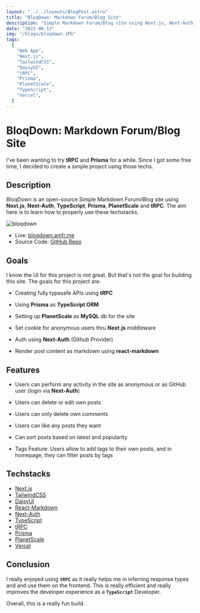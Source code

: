 ```yaml
---
layout: "../../layouts/BlogPost.astro"
title: "BloqDown: Markdown Forum/Blog Site"
description: "Simple Markdown Forum/Blog site using Next.js, Next-Auth, TypeScript, tRPC, Prisma and PlanetScale"
date: "2022-06-13"
img: "/blogs/bloqdown.JPG"
tags:
  [
    "Web App",
    "Next.js",
    "TailwindCSS",
    "DaisyUI",
    "tRPC",
    "Prisma",
    "PlanetScale",
    "TypeScript",
    "Vercel",
  ]
---
```


# BloqDown: Markdown Forum/Blog Site

I've been wanting to try **tRPC** and **Prisma** for a while. Since I got some free time, I decided to create a simple project using those techs.

## Description

BloqDown is an open-source Simple Markdown Forum/Blog site using **Next.js**, **Next-Auth**, **TypeScript**, **Prisma**, **PlanetScale** and **tRPC**. The aim here is to learn how to properly use these techstacks.

![bloqdown](/blogs/bloqdown.JPG)

- Live: [bloqdown.amfr.me](https://bloqdown.amfr.me)
- Source Code: [GitHub Repo](https://github.com/amirfakhrullah/bloqdown)

## Goals

I know the UI for this project is not great. But that's not the goal for building this site. The goals for this project are:

- Creating fully typesafe APIs using **tRPC**

- Using **Prisma** as **TypeScript ORM**

- Setting up **PlanetScale** as **MySQL** db for the site

- Set cookie for anonymous users thru **Next.js** middleware

- Auth using **Next-Auth** (Github Provider)

- Render post content as markdown using **react-markdown**

## Features

- Users can perform any activity in the site as anonymous or as GitHub user (login via **Next-Auth**)

- Users can delete or edit own posts

- Users can only delete own comments

- Users can like any posts they want

- Can sort posts based on latest and popularity

- Tags Feature: Users allow to add tags to their own posts, and in homepage, they can filter posts by tags

## Techstacks

- [Next.js](https://nextjs.org/)
- [TailwindCSS](https://tailwindcss.com/)
- [DaisyUI](https://daisyui.com/)
- [React-Markdown](https://github.com/remarkjs/react-markdown)
- [Next-Auth](https://next-auth.js.org/)
- [TypeScript](https://www.typescriptlang.org/)
- [tRPC](https://trpc.io/)
- [Prisma](https://www.prisma.io/)
- [PlanetScale](https://planetscale.com/)
- [Vercel](https://vercel.com/)

## Conclusion

I really enjoyed using **`tRPC`** as it really helps me in inferring response types and and use them on the frontend. This is really efficient and really improves the developer experience as a **`TypeScript`** Developer.

Overall, this is a really fun build.
